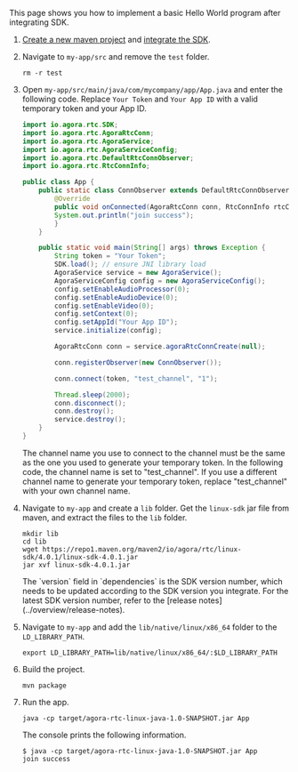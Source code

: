 <PlatformWrapper platform="linux-java">

This page shows you how to implement a basic Hello World program after integrating <Vpd k="NAME" /> SDK.

1. [Create a new maven project](../get-started/integrate-sdk#create-a-maven-project) and [integrate the SDK](../get-started/integrate-sdk#integrate-the-sdk).

1. Navigate to `my-app/src` and remove the `test` folder.

    ```shell
    rm -r test
    ```

2. Open `my-app/src/main/java/com/mycompany/app/App.java` and enter the following code. Replace `Your Token` and `Your App ID` with a valid <Vg k="VSDK" /> temporary token and your App ID.

    ```java
    import io.agora.rtc.SDK;
    import io.agora.rtc.AgoraRtcConn;
    import io.agora.rtc.AgoraService;
    import io.agora.rtc.AgoraServiceConfig;
    import io.agora.rtc.DefaultRtcConnObserver;
    import io.agora.rtc.RtcConnInfo;

    public class App {
        public static class ConnObserver extends DefaultRtcConnObserver {
            @Override
            public void onConnected(AgoraRtcConn conn, RtcConnInfo rtcConnInfo, int reason) {
            System.out.println("join success");
            }
        }

        public static void main(String[] args) throws Exception {
            String token = "Your Token";
            SDK.load(); // ensure JNI library load
            AgoraService service = new AgoraService();
            AgoraServiceConfig config = new AgoraServiceConfig();
            config.setEnableAudioProcessor(0);
            config.setEnableAudioDevice(0);
            config.setEnableVideo(0);
            config.setContext(0);
            config.setAppId("Your App ID");
            service.initialize(config);

            AgoraRtcConn conn = service.agoraRtcConnCreate(null);

            conn.registerObserver(new ConnObserver());

            conn.connect(token, "test_channel", "1");

            Thread.sleep(2000);
            conn.disconnect();
            conn.destroy();
            service.destroy();
        }
    }
    ```

    <Admonition type="info">
    The channel name you use to connect to the <Vg k="VSDK" /> channel must be the same as the one you used to generate your <Vg k="VSDK" /> temporary token. In the following code, the channel name is set to "test_channel". If you use a different channel name to generate your <Vg k="VSDK" /> temporary token, replace "test_channel" with your own channel name.
    </Admonition>

3. Navigate to `my-app` and create a `lib` folder. Get the `linux-sdk` jar file from maven, and extract the files to the `lib` folder.

    ```shell
    mkdir lib
    cd lib
    wget https://repo1.maven.org/maven2/io/agora/rtc/linux-sdk/4.0.1/linux-sdk-4.0.1.jar
    jar xvf linux-sdk-4.0.1.jar
    ```

    <Admonition type= "info">
    The `version` field in `dependencies` is the SDK version number, which needs to be updated according to the SDK version you integrate. For the latest SDK version number, refer to the [release notes](../overview/release-notes).
    </Admonition>

4. Navigate to `my-app` and add the `lib/native/linux/x86_64` folder to the `LD_LIBRARY_PATH`.

    ```shell
    export LD_LIBRARY_PATH=lib/native/linux/x86_64/:$LD_LIBRARY_PATH
    ```

5. Build the project.

    ```shell
    mvn package
    ```

6. Run the app.

    ```shell
    java -cp target/agora-rtc-linux-java-1.0-SNAPSHOT.jar App
    ```

    The console prints the following information.

    ```shell
    $ java -cp target/agora-rtc-linux-java-1.0-SNAPSHOT.jar App
    join success
    ```

</PlatformWrapper>